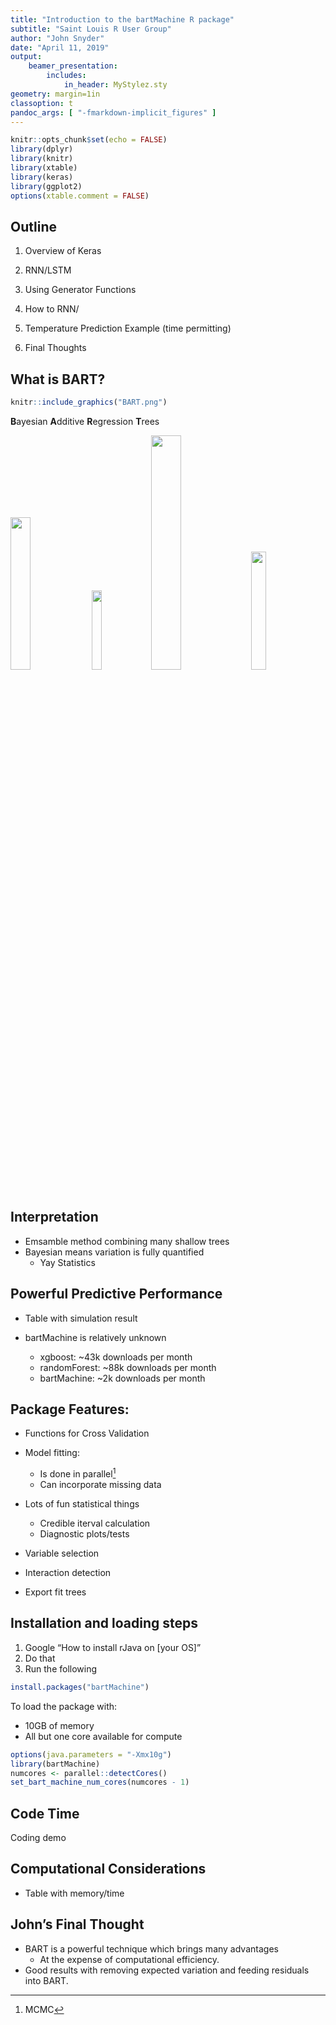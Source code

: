 ```yaml
---
title: "Introduction to the bartMachine R package"
subtitle: "Saint Louis R User Group"
author: "John Snyder"
date: "April 11, 2019"
output:
    beamer_presentation:
        includes:
            in_header: MyStylez.sty
geometry: margin=1in
classoption: t
pandoc_args: [ "-fmarkdown-implicit_figures" ]
---
```


```r
knitr::opts_chunk$set(echo = FALSE)
library(dplyr)
library(knitr)
library(xtable)
library(keras)
library(ggplot2)
options(xtable.comment = FALSE)
```

## Outline
1. Overview of Keras

2. RNN/LSTM

3. Using Generator Functions

4. How to RNN/

5. Temperature Prediction Example (time permitting)

6. Final Thoughts 

## What is BART?
```r
knitr::include_graphics("BART.png")
```
**B**ayesian **A**dditive **R**egression **T**rees

![](bayes.jpg){width=25%} ![](additive.jpg){width=18%} ![](regression.png){width=31%} ![](tree.jpg){width=22%}

## Interpretation
- Emsamble method combining many shallow trees
- Bayesian means variation is fully quantified
    - Yay Statistics



## Powerful Predictive Performance

- Table with simulation result

- bartMachine is relatively unknown
    - xgboost: ~43k downloads per month
    - randomForest: ~88k downloads per month
    - bartMachine: ~2k downloads per month


## Package Features:
- Functions for Cross Validation

- Model fitting:
    - Is done in parallel[^footnote]
    - Can incorporate missing data
    
- Lots of fun statistical things
    - Credible iterval calculation
    - Diagnostic plots/tests

- Variable selection

- Interaction detection

- Export fit trees

[^footnote]: MCMC


## Installation and loading steps
1) Google "How to install rJava on [your OS]"
2) Do that
3) Run the following

```r
install.packages("bartMachine")
```

To load the package with:

- 10GB of memory
- All but one core available for compute
```r
options(java.parameters = "-Xmx10g")
library(bartMachine)
numcores <- parallel::detectCores()
set_bart_machine_num_cores(numcores - 1)
```

## Code Time
Coding demo

## Computational Considerations
- Table with memory/time


## John's Final Thought
- BART is a powerful technique which brings many advantages
    - At the expense of computational efficiency.
- Good results with removing expected variation and feeding residuals into BART.













